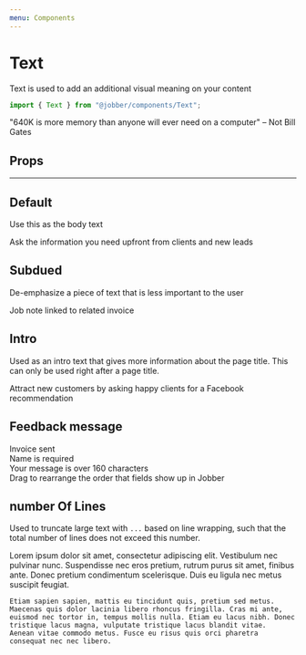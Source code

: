 ```yaml
---
menu: Components
---
```



# Text

<ComponentStatus stage="ready" responsive="yes" accessible="yes" />

Text is used to add an additional visual meaning on your content

```ts
import { Text } from "@jobber/components/Text";
```

<Playground>
  <Text>
    "640K is more memory than anyone will ever need on a computer" – Not Bill
    Gates
  </Text>
</Playground>

## Props

<Props of={Text} />

---

## Default

Use this as the body text

<Playground>
  <Text>Ask the information you need upfront from clients and new leads</Text>
</Playground>

## Subdued

De-emphasize a piece of text that is less important to the user

<Playground>
  <Text variation="subdued">Job note linked to related invoice</Text>
</Playground>

## Intro

Used as an intro text that gives more information about the page title. This can
only be used right after a page title.

<Playground>
  <Text variation="intro">
    Attract new customers by asking happy clients for a Facebook recommendation
  </Text>
</Playground>

## Feedback message

<Playground>
  <Text variation="success">Invoice sent</Text>
  <br />
  <Text variation="error">Name is required</Text>
  <br />
  <Text variation="warn">Your message is over 160 characters</Text>
  <br />
  <Text variation="info">
    Drag to rearrange the order that fields show up in Jobber
  </Text>
</Playground>

## number Of Lines

Used to truncate large text with `...` based on line wrapping, such that the
total number of lines does not exceed this number.

<Playground>
  <Text numberOfLines="3">
    Lorem ipsum dolor sit amet, consectetur adipiscing elit. Vestibulum nec pulvinar nunc. Suspendisse nec eros pretium, rutrum purus sit
    amet, finibus ante. Donec pretium condimentum scelerisque. Duis eu ligula nec metus suscipit feugiat.

    Etiam sapien sapien, mattis eu tincidunt quis, pretium sed metus. Maecenas quis dolor lacinia libero rhoncus fringilla. Cras mi ante,
    euismod nec tortor in, tempus mollis nulla. Etiam eu lacus nibh. Donec tristique lacus magna, vulputate tristique lacus blandit vitae.
    Aenean vitae commodo metus. Fusce eu risus quis orci pharetra consequat nec nec libero.

  </Text>
</Playground>
